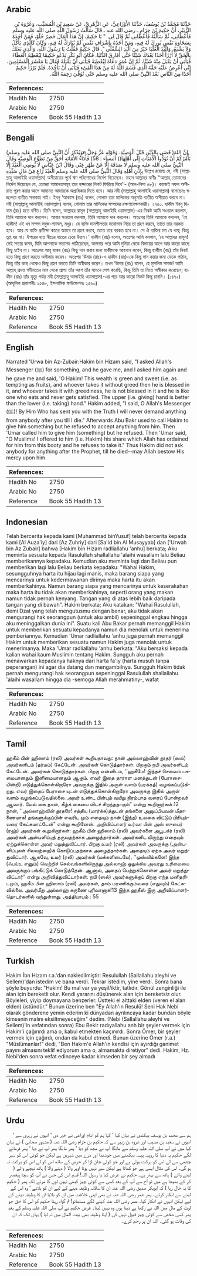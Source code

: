 ## Arabic

<div dir="rtl" lang="ar" style={{fontSize:'larger',backgroundColor:'#f8f9fa',padding:20}}>حَدَّثَنَا مُحَمَّدُ بْنُ يُوسُفَ، حَدَّثَنَا الأَوْزَاعِيُّ، عَنِ الزُّهْرِيِّ، عَنْ سَعِيدِ بْنِ الْمُسَيَّبِ، وَعُرْوَةَ بْنِ الزُّبَيْرِ، أَنَّ حَكِيمَ بْنَ حِزَامٍ ـ رضى الله عنه ـ قَالَ سَأَلْتُ رَسُولَ اللَّهِ صلى الله عليه وسلم فَأَعْطَانِي، ثُمَّ سَأَلْتُهُ فَأَعْطَانِي ثُمَّ قَالَ لِي ‏ "‏ يَا حَكِيمُ، إِنَّ هَذَا الْمَالَ خَضِرٌ حُلْوٌ، فَمَنْ أَخَذَهُ بِسَخَاوَةِ نَفْسٍ بُورِكَ لَهُ فِيهِ، وَمَنْ أَخَذَهُ بِإِشْرَافِ نَفْسٍ لَمْ يُبَارَكْ لَهُ فِيهِ، وَكَانَ كَالَّذِي يَأْكُلُ وَلاَ يَشْبَعُ، وَالْيَدُ الْعُلْيَا خَيْرٌ مِنَ الْيَدِ السُّفْلَى ‏"‏‏.‏ قَالَ حَكِيمٌ فَقُلْتُ يَا رَسُولَ اللَّهِ، وَالَّذِي بَعَثَكَ بِالْحَقِّ لاَ أَرْزَأُ أَحَدًا بَعْدَكَ شَيْئًا حَتَّى أُفَارِقَ الدُّنْيَا‏.‏ فَكَانَ أَبُو بَكْرٍ يَدْعُو حَكِيمًا لِيُعْطِيَهُ الْعَطَاءَ فَيَأْبَى أَنْ يَقْبَلَ مِنْهُ شَيْئًا، ثُمَّ إِنَّ عُمَرَ دَعَاهُ لِيُعْطِيَهُ فَيَأْبَى أَنْ يَقْبَلَهُ فَقَالَ يَا مَعْشَرَ الْمُسْلِمِينَ، إِنِّي أَعْرِضُ عَلَيْهِ حَقَّهُ الَّذِي قَسَمَ اللَّهُ لَهُ مِنْ هَذَا الْفَىْءِ فَيَأْبَى أَنْ يَأْخُذَهُ‏.‏ فَلَمْ يَرْزَأْ حَكِيمٌ أَحَدًا مِنَ النَّاسِ بَعْدَ النَّبِيِّ صلى الله عليه وسلم حَتَّى تُوُفِّيَ رَحِمَهُ اللَّهُ‏.‏</div><div style={{backgroundColor:'#f8f9fa',padding:20, marginBottom: 10}}><table>
        <thead>
          <tr>
            <th>References:</th>
            <th></th>
          </tr>
        </thead>
        <tbody><tr><td>Hadith No</td><td>2750</td></tr><tr><td>Arabic No</td><td>2750</td></tr><tr><td>Reference</td><td>Book 55 Hadith 13</td></tr></tbody></table></div>

## Bengali

<div dir="ltr" lang="bn" style={{fontSize:'larger',backgroundColor:'#f8f9fa',padding:20}}>(وَيُذْكَرُ أَنَّ النَّبِيَّ صلى الله عليه وسلمe قَضَى بِالدَّيْنِ قَبْلَ الْوَصِيَّةِ. وَقَوْلِهِ عَزَّ وَجَلَّ )إِنَّ اللهَ يَأْمُرُكُمْ أَنْ تُؤَدُّوا الْأَمٰنَاتِ إِلٰٓى أَهْلِهَا(( النساء : 58) فَأَدَاءُ الأَمَانَةِ أَحَقُّ مِنْ تَطَوُّعِ الْوَصِيَّةِ وَقَالَ النَّبِيُّ صلى الله عليه وسلم لا صَدَقَةَ إِلَّا عَنْ ظَهْرِ غِنًى وَقَالَ ابْنُ عَبَّاسٍ لَا يُوصِي الْعَبْدُ إِلَّا بِإِذْنِ أَهْلِهِ وَقَالَ النَّبِيُّ صلى الله عليه وسلم الْعَبْدُ رَاعٍ فِيْ مَالِ سَيِّدِهِ উল্লেখ রয়েছে যে, নবী (সাল্লাল্লাহু আলাইহি ওয়াসাল্লাম) অসীয়াতের পূর্বে ঋণ পরিশোধের নির্দেশ দিয়েছেন। মহান আল্লাহর বাণীঃ ‘‘আল্লাহ্ তোমাদের নির্দেশ দিয়েছেন যে, তোমরা আমানতসমূহ তার হক্দারের নিকট ফিরিয়ে দিবে’’- (আন-নিসা ৫৮)। কাজেই নফল অসীয়াত পূরণ করার আগে আমানত আদায়কে অগ্রাধিকার দিতে হবে। আর নবী (সাল্লাল্লাহু আলাইহি ওয়াসাল্লাম) বলেছেনঃ স্বচ্ছলতা ব্যতীত সদাকাহ নাই। ইবনু ‘আব্বাস (রাঃ) বলেন, গোলাম তার মালিকের অনুমতি ব্যতীত অসীয়াত করবে না। নবী (সাল্লাল্লাহু আলাইহি ওয়াসাল্লাম) বলেন, গোলাম তার মালিকের সম্পদের রক্ষণাবেক্ষণকারী। ২৭৫০. হাকীম ইবনু হিযাম (রাঃ) হতে বর্ণিত। তিনি বলেন, আল্লাহর রাসূল (সাল্লাল্লাহু আলাইহি ওয়াসাল্লাম)-এর নিকট আমি সওয়াল করলাম, তিনি আমাকে দান করলেন। আবার সওয়াল করলাম, তিনি আমাকে দান করলেন। অতঃপর তিনি আমাকে বললেন, ‘হে হাকীম! এই ধন সম্পদ সবুজ-শ্যামল, মধুর। যে ব্যক্তি দানশীলতার মনোভাব নিয়ে তা গ্রহণ করবে, তাতে তার বরকত হবে। আর যে ব্যক্তি প্রতীক্ষা কাতর অন্তরে তা গ্রহণ করবে, তাতে তার বরকত হবে না। সে ঐ ব্যক্তির মত যে খায়; কিন্তু তৃপ্ত হয় না। উপরের হাত নীচের হাতের চেয়ে উত্তম।’ হাকীম (রাঃ) বলেন, অতঃপর আমি বললাম, ‘হে আল্লাহর রাসূল! সেই সত্তার কসম, যিনি আপনাকে সত্যসহ পাঠিয়েছেন, আপনার পরে আমি দুনিয়া থেকে বিদায়ের আগে আর কারো কাছে কিছু চাইব না। অতঃপর আবূ বাকর (রাঃ) কিছু দান করার জন্য হাকীমকে আহবান করেন, কিন্তু হাকীম (রাঃ) তাঁর নিকট হতে কিছু গ্রহণ করতে অস্বীকার করেন। অতঃপর ‘উমার (রাঃ)-ও হাকীম (রাঃ)-কে কিছু দান করার জন্য ডেকে পাঠান, কিন্তু তাঁর কাছ থেকেও কিছু গ্রহণ করতে তিনি অস্বীকার করেন। তখন ‘উমার (রাঃ) বলেন, হে মুসলিম সমাজ! আমি আল্লাহ্ প্রদত্ত গনীমতের মাল থেকে প্রাপ্য তাঁর অংশ তাঁর সামনে পেশ করেছি, কিন্তু তিনি তা নিতে অস্বীকার করেছেন; হাকীম (রাঃ) তাঁর মৃত্যু পর্যন্ত নবী (সাল্লাল্লাহু আলাইহি ওয়াসাল্লাম)-এর পরে আর কারো নিকট কিছু চাননি। (১৪৭২) (আধুনিক প্রকাশনীঃ ২৫৪৮, ইসলামিক ফাউন্ডেশনঃ ২৫৬০)</div><div style={{backgroundColor:'#f8f9fa',padding:20, marginBottom: 10}}><table>
        <thead>
          <tr>
            <th>References:</th>
            <th></th>
          </tr>
        </thead>
        <tbody><tr><td>Hadith No</td><td>2750</td></tr><tr><td>Arabic No</td><td>2750</td></tr><tr><td>Reference</td><td>Book 55 Hadith 13</td></tr></tbody></table></div>

## English

<div dir="ltr" lang="en" style={{fontSize:'larger',backgroundColor:'#f8f9fa',padding:20}}>Narrated 'Urwa bin Az-Zubair:Hakim bin Hizam said, "I asked Allah's Messenger (ﷺ) for something, and he gave me, and I asked him again and he gave me and said, 'O Hakim! This wealth is green and sweet (i.e. as tempting as fruits), and whoever takes it without greed then he is blessed in it, and whoever takes it with greediness, he is not blessed in it and he is like one who eats and never gets satisfied. The upper (i.e. giving) hand is better than the lower (i.e. taking) hand." Hakim added, "I said, O Allah's Messenger (ﷺ)! By Him Who has sent you with the Truth I will never demand anything from anybody after you till I die." Afterwards Abu Bakr used to call Hakim to give him something but he refused to accept anything from him. Then 'Umar called him to give him (something) but he refused. Then 'Umar said, "O Muslims! I offered to him (i.e. Hakim) his share which Allah has ordained for him from this booty and he refuses to take it." Thus Hakim did not ask anybody for anything after the Prophet, till he died--may Allah bestow His mercy upon him</div><div style={{backgroundColor:'#f8f9fa',padding:20, marginBottom: 10}}><table>
        <thead>
          <tr>
            <th>References:</th>
            <th></th>
          </tr>
        </thead>
        <tbody><tr><td>Hadith No</td><td>2750</td></tr><tr><td>Arabic No</td><td>2750</td></tr><tr><td>Reference</td><td>Book 55 Hadith 13</td></tr></tbody></table></div>

## Indonesian

<div dir="ltr" lang="id" style={{fontSize:'larger',backgroundColor:'#f8f9fa',padding:20}}>Telah bercerita kepada kami [Muhammad binYusuf] telah bercerita kepada kami [Al Auza'iy] dari [Az Zuhriy] dari [Sa'id bin Al Musayyab] dan ['Urwah bin Az Zubair] bahwa [Hakim bin Hizam radliallahu 'anhu] berkata; Aku meminta sesuatu kepada Rasulullah shallallahu 'alaihi wasallam lalu Beliau memberikannya kepadaku. Kemudian aku meminta lagi dan Beliau pun memberikan lagi lalu Beliau berkata kepadaku: "Wahai Hakim, sesungguhnya harta itu hijau lagi manis, maka barang siapa yang mencarinya untuk kedermawanan dirinya maka harta itu akan memberkahinya. Namun barang siapa yang mencarinya untuk keserakahan maka harta itu tidak akan memberkahinya, seperti orang yang makan namun tidak pernah kenyang. Tangan yang di atas lebih baik daripada tangan yang di bawah". Hakim berkata; Aku katakan: "Wahai Rasulullah, demi Dzat yang telah mengutusmu dengan benar, aku tidak akan mengurangi hak seorangpun (untuk aku ambil) sepeninggal engkau hingga aku meninggalkan dunia ini". Suatu kali Abu Bakar pernah memanggil Hakim untuk memberikan sesuatu kepadanya namun dia menolak untuk menerima pemberiannya. Kemudian 'Umar radliallahu 'anhu juga pernah memanggil Hakim untuk memberikan sesuatu namun Hakim juga menolak untuk menerimanya. Maka 'Umar radliallahu 'anhu berkata: "Aku bersaksi kepada kalian wahai kaum Muslimin tentang Hakim. Sungguh aku pernah menawarkan kepadanya haknya dari harta fa'iy (harta musuh tanpa peperangan) ini agar dia datang dan mengambilnya. Sungguh Hakim tidak pernah mengurangi hak seorangpun sepeninggal Rasulullah shallallahu 'alaihi wasallam hingga dia -semoga Allah merahmatiny-, wafat</div><div style={{backgroundColor:'#f8f9fa',padding:20, marginBottom: 10}}><table>
        <thead>
          <tr>
            <th>References:</th>
            <th></th>
          </tr>
        </thead>
        <tbody><tr><td>Hadith No</td><td>2750</td></tr><tr><td>Arabic No</td><td>2750</td></tr><tr><td>Reference</td><td>Book 55 Hadith 13</td></tr></tbody></table></div>

## Tamil

<div dir="ltr" lang="ta" style={{fontSize:'larger',backgroundColor:'#f8f9fa',padding:20}}>ஹகீம் பின் ஹிஸாம் (ரலி) அவர்கள் கூறியதாவது: நான் அல்லாஹ்வின் தூதர் (ஸல்) அவர்களிடம் (தர்மம்) கேட்டேன். அவர்கள் கொடுத்தார்கள். பிறகும் நபி அவர்களிடம் கேட்டேன். அவர்கள் கொடுத்தார்கள். பிறகு என்னிடம், ‘‘ஹகீமே! இந்தச் செல்வம் பசுமையானதும் இனிமையானதும் ஆகும். எவர் இதை தாராள மனத்துடன் (பேராசையின்றி) எடுத்துக்கொள்கிறாரோ அவருக்கு இதில் அருள் வளம் (பரக்கத்) வழங்கப்படுகிறது. எவர் இதைப் பேராசை யுடன் எடுத்துக்கொள்கிறாரோ அவருக்கு இதில் அருள் வளம் வழங்கப்படுவதில்லை. அவர் உண்ட பின்பும் வயிறு நிரம்பாத வரைப் போன்றவர் ஆவார். மேல் கை தான், கீழ்க் கையை விடச் சிறந்ததாகும்” என்று கூறினார்கள்.12 நான், ‘‘அல்லாஹ்வின் தூதரே! சத்திய (மார்க்க)த்துடன் தங்களை அனுப்பியவன் மீதாணையாக! தங்களுக்குப்பின் எவரிட மும் எதையும் நான் (இந்த) உலகை விட்டுப் பிரியும்வரை கேட்கமாட்டேன்” என்று கூறினேன். அறிவிப்பாளர் உர்வா பின் அஸ் ஸுபைர் (ரஹ்) அவர்கள் கூறுகிறார்கள்: ஹகீம் பின் ஹிஸாம் (ரலி) அவர்களை அபூபக்ர் (ரலி) அவர்கள் அன்பளிப்புத் தருவதற்காக அழைத்தார்கள். அவர்களிட மிருந்து எதையும் ஏற்றுக்கொள்ள அவர் மறுத்துவிட்டார். பிறகு உமர் (ரலி) அவர்கள் அவருக்கு (அன்பளிப்புகள் சிலவற்றை)க் கொடுப்பதற்காக அழைத்தார்கள். அதையும் ஏற்க அவர் மறுத்துவிட்டார். ஆகவே, உமர் (ரலி) அவர்கள் (மக்களிடையே), ‘‘முஸ்லிம்களே! இந்த (ஃபய்உ எனும்) வெற்றிச் செல்வங்களிலிருந்து அல்லாஹ் ஒதுக்கிய அவரது உரிமையை அவருக்குப் பங்கிட்டுக் கொடுத்தேன். ஆனால், அதைப் பெற்றுக்கொள்ள அவர் மறுத்துவிட்டார்” என்று அறிவித்துவிட்டார்கள். நபி (ஸல்) அவர்களுக்குப் பிறகு எந்த மனிதரிடமும், ஹகீம் பின் ஹிஸாம் (ரலி) அவர்கள், தாம் மரணிக்கும்வரை (எதுவும்) கேட்கவில்லை. அவர்மீது அல்லாஹ் கருணை புரிவானாக!13 இந்த ஹதீஸ் இரு அறிவிப்பாளர்தொடர்களில் வந்துள்ளது. அத்தியாயம் : 55</div><div style={{backgroundColor:'#f8f9fa',padding:20, marginBottom: 10}}><table>
        <thead>
          <tr>
            <th>References:</th>
            <th></th>
          </tr>
        </thead>
        <tbody><tr><td>Hadith No</td><td>2750</td></tr><tr><td>Arabic No</td><td>2750</td></tr><tr><td>Reference</td><td>Book 55 Hadith 13</td></tr></tbody></table></div>

## Turkish

<div dir="ltr" lang="tr" style={{fontSize:'larger',backgroundColor:'#f8f9fa',padding:20}}>Hakim İbn Hizam r.a.'dan nakledilmiştir: Resulullah (Sallallahu aleyhi ve Sellem)'dan istedim ve bana verdi. Tekrar istedim, yine verdi. Sonra bana şöyle buyurdu: "Hakim! Bu mal var ya yeşil/iktir, tatlıdır. Gönül zenginliği ile alan için bereketli olur. Kendi yararını düşünerek alan için bereketsiz olur. Böyleleri, yiyip doymayana benzerler. Üstteki el alttaki elden (veren el alan elden) üstündür." Bunun üzerine ben "Ey Allah'ın Resulü! Seni Hak Nebi olarak gönderene yemin ederim ki dünyadan ayrılıncaya kadar bundan böyle kimsenin malını eksiltmeyeceğim" dedim. (Nebi (Sallallahu aleyhi ve Sellem)'in vefatından sonra) Ebu Bekir radıyallahu anh bir şeyler vermek için Hakim'i çağırırdı ama o, kabul etmekten kaçınırdı. Sonra Ömer, bir şeyler vermek için çağırdı, ondan da kabul etmedi. Bunun üzerine Ömer (r.a.) "Müslümanlar!" dedi, "Ben Hakım'e Allah'ın kendisi için ayırdığı ganimet payını almasını teklif ediyorum ama o, almamakta diretiyor" dedi. Hakim, Hz. Nebi'den sonra vefat edinceye kadar kimseden bir şey almadı</div><div style={{backgroundColor:'#f8f9fa',padding:20, marginBottom: 10}}><table>
        <thead>
          <tr>
            <th>References:</th>
            <th></th>
          </tr>
        </thead>
        <tbody><tr><td>Hadith No</td><td>2750</td></tr><tr><td>Arabic No</td><td>2750</td></tr><tr><td>Reference</td><td>Book 55 Hadith 13</td></tr></tbody></table></div>

## Urdu

<div dir="rtl" lang="ur" style={{fontSize:'larger',backgroundColor:'#f8f9fa',padding:20}}>ہم سے محمد بن یوسف بیکندی نے بیان کیا ‘ کہا ہم کو امام اوزاعی نے خبر دی ‘ انہوں نے زہری سے ‘ انہوں نے سعید بن مسیب اور عروہ بن زبیر سے کہ حکیم بن حزام رضی اللہ عنہ ( مشہور صحابی ) نے بیان کیا میں نے آپ صلی اللہ علیہ وسلم سے مانگا آپ نے مجھ کو دیا ‘ پھر مانگا پھر آپ نے دیا ‘ پھر فرمانے لگے حکیم یہ دنیا کا روپیہ پیسہ دیکھنے میں خوشنما اور مزے میں شیریں ہے لیکن جو کوئی اس کو سیر چشمی سے لے اس کو برکت ہوتی ہے اور جو کوئی جان لڑا کر حرص کے ساتھ اس کو لے اس کو برکت نہ ہو گی۔ اس کی مثال ایسی ہے جو کماتا ہے لیکن سیر نہیں ہوتا اوپر والا ( دینے والا ) ہاتھ نیچے والے ( لینے والے ) ہاتھ سے بہتر ہے۔ حکیم نے عرض کیا یا رسول اللہ! قسم اس کی جس نے آپ کو سچا پیغمبر کر کے بھیجا ہے میں تو آج سے آپ کے بعد کسی سے کوئی چیز کبھی نہیں لوں گا مرنے تک پھر ( حکیم کا یہ حال رہا ) کہ ابوبکر صدیق رضی اللہ عنہ ان کا سالانہ وظیفہ دینے کے لیے ان کو بلاتے ‘ وہ اس کے لینے سے انکار کرتے۔ پھر عمر رضی اللہ عنہ نے بھی اپنی خلافت میں ان کو بلایا ان کا وظیفہ دینے کے لیے لیکن انہوں نے انکار کیا۔ عمر رضی اللہ عنہ کہنے لگے مسلمانو! تم گواہ رہنا حکیم کو اس کا حق جو لوٹ کے مال میں اللہ نے رکھا ہے دیتا ہوں وہ نہیں لیتا۔ غرض حکیم نے آپ صلی اللہ علیہ وسلم کے بعد پھر کسی شخص سے کوئی چیز قبول نہیں کی ( اپنا وظیفہ بھی بیت المال میں نہ لیا ) یہاں تک کہ ان کی وفات ہو گئی۔ اللہ ان پر رحم کرے۔</div><div style={{backgroundColor:'#f8f9fa',padding:20, marginBottom: 10}}><table>
        <thead>
          <tr>
            <th>References:</th>
            <th></th>
          </tr>
        </thead>
        <tbody><tr><td>Hadith No</td><td>2750</td></tr><tr><td>Arabic No</td><td>2750</td></tr><tr><td>Reference</td><td>Book 55 Hadith 13</td></tr></tbody></table></div>